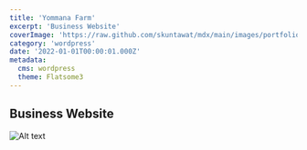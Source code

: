 ```yaml
---
title: 'Yommana Farm'
excerpt: 'Business Website'
coverImage: 'https://raw.github.com/skuntawat/mdx/main/images/portfolio/_2022/yommanafarm/yommanafarm-cover.png'
category: 'wordpress'
date: '2022-01-01T00:00:01.000Z'
metadata:
  cms: wordpress
  theme: Flatsome3
---
```


## Business Website

![Alt text](https://raw.github.com/skuntawat/mdx/main/images/portfolio/_2022/yommanafarm/yommanafarm-1.png)
